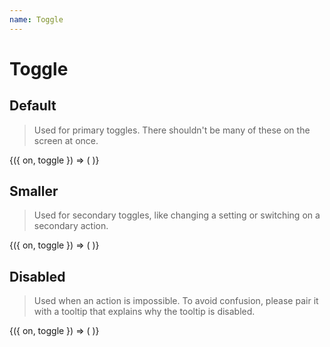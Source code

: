```yaml
---
name: Toggle
---
```






# Toggle

<PropsTable of={Toggle} />


## Default

> Used for primary toggles. There shouldn't be many of these on the screen at once.

<Playground>
  <ToggleState>
    {({ on, toggle }) => (
      <Toggle isToggled={on} onToggle={toggle} />
    )}
  </ToggleState>
</Playground>

## Smaller

> Used for secondary toggles, like changing a setting or switching on a secondary action.

<Playground>
  <ToggleState>
    {({ on, toggle }) => (
      <Toggle
        isToggled={on}
        onToggle={toggle}
        size={24}
      />
    )}
  </ToggleState>
</Playground>

## Disabled

> Used when an action is impossible. To avoid confusion, please pair it with a tooltip that explains why the tooltip is disabled.

<Playground>
  <ToggleState>
    {({ on, toggle }) => (
      <Tooltip title="Please wait for installation to finish" position="top">
        <Toggle
          isDisabled={true}
          isToggled={on}
          onToggle={toggle}
        />
      </Tooltip>
    )}
  </ToggleState>
</Playground>
